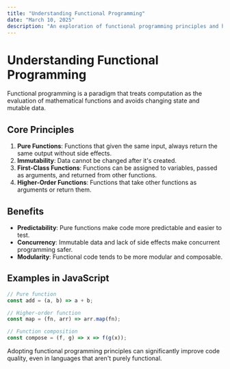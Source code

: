 ```yaml
---
title: "Understanding Functional Programming"
date: "March 10, 2025"
description: "An exploration of functional programming principles and how they can improve your code quality."
---
```


# Understanding Functional Programming

Functional programming is a paradigm that treats computation as the evaluation of mathematical functions and avoids changing state and mutable data.

## Core Principles

1. **Pure Functions**: Functions that given the same input, always return the same output without side effects.
2. **Immutability**: Data cannot be changed after it's created.
3. **First-Class Functions**: Functions can be assigned to variables, passed as arguments, and returned from other functions.
4. **Higher-Order Functions**: Functions that take other functions as arguments or return them.

## Benefits

- **Predictability**: Pure functions make code more predictable and easier to test.
- **Concurrency**: Immutable data and lack of side effects make concurrent programming safer.
- **Modularity**: Functional code tends to be more modular and composable.

## Examples in JavaScript

```javascript
// Pure function
const add = (a, b) => a + b;

// Higher-order function
const map = (fn, arr) => arr.map(fn);

// Function composition
const compose = (f, g) => x => f(g(x));
```

Adopting functional programming principles can significantly improve code quality, even in languages that aren't purely functional. 